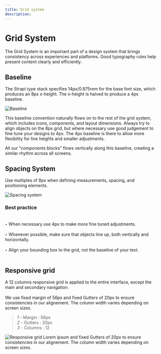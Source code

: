 ```yaml
---
title: Grid system
description:
---
```


# Grid System

The Grid System is an important part of a design system that brings consistency across experiences and platforms. Good typography rules help present content clearly and efficiently.

## Baseline

The Strapi type stack specifies 14px/0.875rem for the base font size, which produces an 8px x-height. The x-height is halved to produce a 4px baseline. 

![Baseline](/baseline.png)

This baseline convention naturally flows on to the rest of the grid system, which includes icons, components, and layout dimensions. Always try to align objects on the 8px grid, but where necessary use good judgement to fine tune your designs to 4px. The 4px baseline is there to allow more flexibility for line heights and smaller adjustments.

All our “components blocks” flows vertically along this baseline, creating a similar rhythm across all screens. 

## Spacing System

Use multiples of 8px when defining measurements, spacing, and positioning elements.

![Spacing system](/spacing-system.png)

### Best practice <br/> <br/>

*‣* When necessary use 4px to make more fine tuned adjustments. <br/> <br/>
*‣* Whenever possible, make sure that objects line up, both vertically and horizontally. <br/> <br/>
*‣* Align your bounding box to the grid, not the baseline of your text. <br/> <br/>

## Responsive grid

A 12 columns responsive grid is applied to the entire interface, except the main and secondary navigation. <br/> <br/>
We use fixed margin of 56px and fixed Gutters of 20px to ensure consistencies in our alignement. The column width varies depending on screen sizes. <br/>

> *1* - Margin : 56px <br/>
> *2* - Gutters : 20px <br/>
> *3* - Columns : 12 <br/>

![Responsive grid](/responsive-grid.png)
Lorem ipsum and fixed Gutters of 20px to ensure consistencies in our alignement. The column width varies depending on screen sizes.